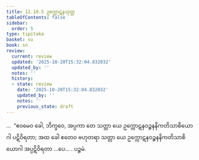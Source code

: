 ```yaml
---
title: 12.10.5 ဥက္ကောဋနသုတ္တ
tableOfContents: false
sidebar:
  order: 5
type: tipitaka
basket: su
book: sn
review:
  current: review
  updated: '2025-10-20T15:32:04.832032'
  updated_by: ''
  notes: ''
  history:
  - state: review
    date: '2025-10-20T15:32:04.832032'
    updated_by: ''
    notes: ''
    previous_state: draft
---
```



<DynamicBreadcrumb />


<ReviewStatus review={frontmatter.review} showDetails={true} />

<HypothesisAnnotation frontmatter={frontmatter} />

<Division number="1165" book="sn" e="ch" v="18">

<Paragraph number="2513" book="sn">
…  “ဧဝမေဝ ခေါ, ဘိက္ခဝေ, အပ္ပကာ တေ သတ္တာ ယေ ဥက္ကောဋနဝဉ္စနနိကတိသာစိယောဂါ ပဋိဝိရတာ; အထ ခေါ ဧတေဝ ဗဟုတရာ သတ္တာ ယေ ဥက္ကောဋနဝဉ္စနနိကတိသာစိယောဂါ အပ္ပဋိဝိရတာ …ပေ… .

</Paragraph>
</Division>

<Paragraph number="2514" type="center" book="sn">
ပဉ္စမံ.
</Paragraph>